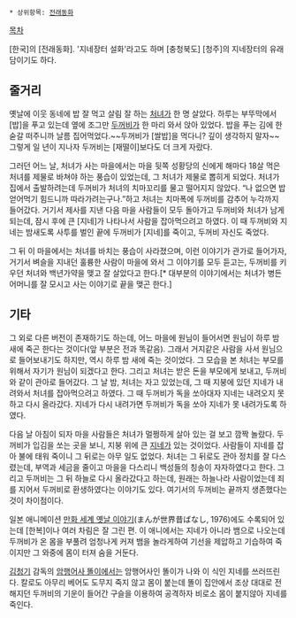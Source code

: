  * 상위항목: [[전래동화]]

[[목차]]

[한국]의 [전래동화]. '지네장터 설화'라고도 하며 [충청북도] [청주]의 지네장터의 유래담이기도 하다.

== 줄거리 ==
옛날에 이웃 동네에 밥 잘 먹고 살림 잘 하는 [[처녀]]가 한 명 살았다. 하루는 부뚜막에서 [밥]을 푸고 있는데 옆에 조그만 [[두꺼비]]가 한 마리 와서 앉아 있었다. 밥을 푸는 김에 한 숟갈 떠주니까 날름 집어먹었다.~~두꺼비가 [쌀밥]을 먹다니? 깊이 생각하지 말자~~ 그렇게 일 년이 지나자 두꺼비는 [재떨이]보다도 더 크게 자랐다. 

그러던 어느 날, 처녀가 사는 마을에서는 마을 뒷쪽 성황당의 신에게 해마다 18살 먹은 처녀를 제물로 바쳐야 하는 풍습이 있었는데, 그 처녀가 제물로 뽑히게 되었다. 처녀가 집에서 출발하려는데 두꺼비가 처녀의 치마꼬리를 물고 떨어지지 않았다. “나 없으면 밥 얻어먹기 힘드니까 따라가려는구나.”하고 처녀는 치마폭에 두꺼비를 감추어 누각까지 들어갔다. 거기서 제사를 지낸 다음 마을 사람들이 모두 돌아가고 두꺼비와 처녀가 남게 되는데, 잠시 후에 큰 [지네]가 나타나서 사람을 잡아먹으려고 하였다. 이 때 두꺼비와 지네는 밤새도록 사투를 벌인 끝에 두꺼비가 [지네]를 죽이고, 두꺼비 자신도 죽었다.

그 뒤 이 마을에서는 처녀를 바치는 풍습이 사라졌으며, 이런 이야기가 관가로 들어가자, 거기서 벼슬을 지내던 훌륭한 사람이 마을에 와서 그 이야기를 모두 듣고는, 두꺼비를 키우던 처녀와 백년가약을 맺고 잘 살았다고 한다.[* 대부분의 이야기에서는 처녀가 병든 어머니를 잘 모시고 사는 이야기로 끝을 맺곤 한다.]

== 기타 ==
그 외로 다른 버전이 존재하기도 하는데, 어느 마을에 원님이 들어서면 원님이 하루 밤 새에 죽곤 한다는 것이다(앞 부분은 전과 똑같음). 그래서 거지같은 사람을 사서 원님으로 들어보내기도 하지만, 역시 하루 밤 새에 죽는 것이었다. 그 모습을 본 처녀는 부모를 위해서 자기가 원님이 되겠다고 한다. 그리고 처녀는 받은 돈을 부모에게 보내고, 두꺼비와 같이 관아로 들어갔다. 그 날 밤, 처녀는 자고 있었는데, 그 때 지붕에 있던 지네가 내려와서 처녀를 잡아먹으려고 하였다. 그 때 두꺼비가 독을 쏘아대자 지네는 내려오지 못하고 다시 올라갔다. 지네가 다시 내려가면 두꺼비가 독을 쏘아 지네가 못 내려가도록 하였다. 

다음 날 아침이 되자 마을 사람들은 처녀가 멀쩡하게 살아 있는 걸 보고 깜짝 놀랐다. 두꺼비가 입김을 쏘는 곳을 보니, 지붕 위에 큰 [[지네]]가 있는 것이었다. 사람들이 지네를 잡아 불에 태워 죽이니 그 뒤로는 아무 일도 없었다. 처녀는 그 뒤로도 관아 정치를 잘 다스렸는데, 부역과 세금을 줄이고 마을을 다스리니 백성들의 칭송이 자자하였다고 한다. 그리고 두꺼비는 그 뒤 하늘로 다시 올라갔다고 하는데, 원래는 하늘나라 사람이었는데 죄를 지어서 두꺼비로 환생하였다는 이야기도 있다. 여기서의 두꺼비는 끝까지 생존했다는 것이 차이점이다.

일본 애니메이션 [[만화 세계 옛날 이야기]](まんが世界昔ばなし, 1976)에도 수록되어 있는데 [한복]이나 여러 차림은 잘 그린 편. 이 애니에서는 지네가 아니라 뱀으로 나오는데 두꺼비가 온 몸을 부풀려 엄청나게 커져 뱀을 놀라게하여 기선을 제압하고 기습하여 죽이지만 그 와중에 몸이 터져 숨을 거둔다.

[[김청기]] 감독의 [[암행어사 똘이]]에서는 암행어사인 똘이가 나와 이 식인 지네를 쓰러뜨린다. 칼로도 아무리 베어도 도무지 죽지 않고 몸이 붙는데 똘이 집안에서 조상 대대로 전해지던 두꺼비의 기운이 들어간 구슬을 이용하여 공격하자 비로소 몸이 붙지않아 지네를 죽인다.
